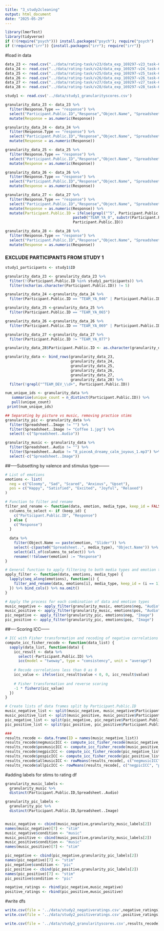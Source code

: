 ```yaml
---
title: "3_study2cleaning"
output: html_document
date: "2025-05-29"
---
```


```r
library(lmerTest)
library(tidyverse)
if (!(require("psych"))) install.packages("psych"); require("psych")
if (!require("irr")) {install.packages("irr"); require("irr")} 
```

#load in data
```r
data_23 <- read.csv("../data/rating-task/v23/data_exp_169297-v23_task-6digNEWEST.csv")
data_24 <- read.csv("../data/rating-task/v24/data_exp_169297-v24_task-6dig.csv")
data_25 <- read.csv("../data/rating-task/v25/data_exp_169297-v25_task-6dig.csv")
data_26 <- read.csv("../data/rating-task/v26/data_exp_169297-v26_task-6dig.csv")
data_27 <- read.csv("../data/rating-task/v27/data_exp_169297-v27_task-6dig.csv")
data_28 <- read.csv("../data/rating-task/v28/data_exp_169297-v28_task-6dig.csv")

study1 <- read.csv('../data/study1_granularityscores.csv')
```

```r
granularity_data_23 <- data_23 %>%
  filter(Response.Type == "response") %>% 
  select("Participant.Public.ID","Response","Object.Name", "Spreadsheet..Image", "Spreadsheet..Audio") %>%
  mutate(Response = as.numeric(Response))

granularity_data_24 <- data_24 %>%
  filter(Response.Type == "response") %>% 
  select("Participant.Public.ID","Response","Object.Name", "Spreadsheet..Image", "Spreadsheet..Audio") %>%
  mutate(Response = as.numeric(Response))

granularity_data_25 <- data_25 %>%
  filter(Response.Type == "response") %>% 
  select("Participant.Public.ID","Response","Object.Name", "Spreadsheet..Image", "Spreadsheet..Audio") %>%
  mutate(Response = as.numeric(Response))

granularity_data_26 <- data_26 %>%
  filter(Response.Type == "response") %>% 
  select("Participant.Public.ID","Response","Object.Name", "Spreadsheet..Image", "Spreadsheet..Audio") %>%
  mutate(Response = as.numeric(Response))

granularity_data_27 <- data_27 %>%
  filter(Response.Type == "response") %>% 
  select("Participant.Public.ID","Response","Object.Name", "Spreadsheet..Image", "Spreadsheet..Audio") %>%
  mutate(Response = as.numeric(Response)) %>%
  mutate(Participant.Public.ID = ifelse(grepl("^5", Participant.Public.ID), 
                               paste0("TEAM_YA_0", substr(Participant.Public.ID, 2, nchar(Participant.Public.ID))), 
                               Participant.Public.ID))

granularity_data_28 <- data_28 %>%
  filter(Response.Type == "response") %>% 
  select("Participant.Public.ID","Response","Object.Name", "Spreadsheet..Image", "Spreadsheet..Audio") %>%
  mutate(Response = as.numeric(Response))
```

### EXCLUDE PARTICIPANTS FROM STUDY 1
```r
study1_participants <- study1$ID

granularity_data_23 <- granularity_data_23 %>%
  filter(!(Participant.Public.ID %in% study1_participants)) %>%
  filter(nchar(as.character(Participant.Public.ID)) != 5)

granularity_data_24 <-granularity_data_24 %>%
  filter(Participant.Public.ID == "TEAM_YA_046" | Participant.Public.ID == "TEAM_YA_056" | Participant.Public.ID == "TEAM_YA_048" | Participant.Public.ID == "TEAM_YA_054")

granularity_data_25 <-granularity_data_25 %>%
  filter(Participant.Public.ID == "TEAM_YA_065")

granularity_data_26 <-granularity_data_26 %>%
  filter(Participant.Public.ID == "TEAM_YA_069" | Participant.Public.ID == "TEAM_YA_064" | Participant.Public.ID == "TEAM_YA_062" | Participant.Public.ID == "TEAM_YA_061" | Participant.Public.ID == "TEAM_YA_081")

granularity_data_27 <-granularity_data_27 %>%
  filter(Participant.Public.ID != "TEAM_YA_077")

granularity_data_28$Participant.Public.ID <- as.character(granularity_data_28$Participant.Public.ID)

granularity_data <- bind_rows(granularity_data_23,
                              granularity_data_24,
                              granularity_data_25,
                              granularity_data_26,
                              granularity_data_27,
                              granularity_data_28) %>%
  filter(!grepl("^TEAM_DEV_\\d+", Participant.Public.ID))

num_unique_ids <- granularity_data %>%
   summarise(unique_count = n_distinct(Participant.Public.ID)) %>%
   pull(unique_count)
 print(num_unique_ids)
```

```r
## Separating by picture vs music, removing practice stims
granularity_pic <- granularity_data %>%
  filter(Spreadsheet..Image != "") %>%
  filter(Spreadsheet..Image != "Coffee 1.jpg") %>%
  select(-c("Spreadsheet..Audio"))

granularity_music <- granularity_data %>%
  filter(Spreadsheet..Audio != "") %>%
  filter(Spreadsheet..Audio != "8_pieceA_dreamy_calm_joyous_1.mp3") %>%
  select(-c("Spreadsheet..Image"))
```

##-----Subsetting by valence and stimulus type--------
```r
# List of emotions
emotions <- list(
  neg = c("Gloomy", "Sad", "Scared", "Anxious", "Upset"),
  pos = c("Happy", "Satisfied", "Excited", "Joyful", "Relaxed")
)

# Function to filter and rename
filter_and_rename <- function(data, emotion, media_type, keep_id = FALSE) {
  columns_to_select <- if (keep_id) {
    c("Participant.Public.ID", "Response")
  } else {
    c("Response")
  }
  
  data %>%
    filter(Object.Name == paste(emotion, "Slider")) %>%
    select(-c(paste0("Spreadsheet..", media_type), "Object.Name")) %>%
    select(all_of(columns_to_select)) %>%
    rename(!!tolower(emotion) := "Response")
}

# General function to apply filtering to both media types and emotion types
apply_filter <- function(data, emotions, media_type) {
  lapply(seq_along(emotions), function(i) {
    filter_and_rename(data, emotions[i], media_type, keep_id = (i == 1))
  }) %>% bind_cols() %>% na.omit()
}

# Apply the process for each combination of data and emotion types
music_negative <- apply_filter(granularity_music, emotions$neg, "Audio")
music_positive <- apply_filter(granularity_music, emotions$pos, "Audio")
pic_negative <- apply_filter(granularity_pic, emotions$neg, "Image")
pic_positive <- apply_filter(granularity_pic, emotions$pos, "Image")
```

##----Scoring ICC------
```r
# ICC with Fisher transformation and recoding of negative correlations
compute_icc_fisher_recode <- function(data_list) {
  sapply(data_list, function(data) {
    icc_result <- data %>%
      select(-Participant.Public.ID) %>%
      icc(model = "twoway", type = "consistency", unit = "average")
    
    # Recode correlations less than 0 as 0
    icc_value <- ifelse(icc_result$value < 0, 0, icc_result$value)
    
    # Fisher transformation and reverse scoring
    -1 * fisherz(icc_value)
  })
}

# Create lists of data frames split by Participant.Public.ID
music_negative_list <- split(music_negative, music_negative$Participant.Public.ID)
music_positive_list <- split(music_positive, music_positive$Participant.Public.ID)
pic_negative_list <- split(pic_negative, pic_negative$Participant.Public.ID)
pic_positive_list <- split(pic_positive, pic_positive$Participant.Public.ID)

###
results_recode <- data.frame(ID = names(music_negative_list))
results_recode$negmusicICC <- compute_icc_fisher_recode(music_negative_list)
results_recode$posmusicICC <- compute_icc_fisher_recode(music_positive_list)
results_recode$negpicICC <- compute_icc_fisher_recode(pic_negative_list)
results_recode$pospicICC <- compute_icc_fisher_recode(pic_positive_list)
results_recode$allmusicICC <- rowMeans(results_recode[, c("negmusicICC", "posmusicICC")], na.rm = TRUE)
results_recode$allpicICC <- rowMeans(results_recode[, c("negpicICC", "pospicICC")], na.rm = TRUE)
```

#adding labels for stims to rating df
```r
granularity_music_labels <- 
  granularity_music %>%
  distinct(Participant.Public.ID,Spreadsheet..Audio)

granularity_pic_labels <- 
  granularity_pic %>%
  distinct(Participant.Public.ID,Spreadsheet..Image)


music_negative <- cbind(music_negative,granularity_music_labels[2])
names(music_negative)[7] <- "stim"
music_negative$condition <- "music"
music_positive <- cbind(music_positive,granularity_music_labels[2])
music_positive$condition <- "music"
names(music_positive)[7] <- "stim"

pic_negative <- cbind(pic_negative,granularity_pic_labels[2])
names(pic_negative)[7] <- "stim"
pic_negative$condition <- "pic"
pic_positive <- cbind(pic_positive,granularity_pic_labels[2])
names(pic_positive)[7] <- "stim"
pic_positive$condition <- "pic"

negative_ratings <- rbind(pic_negative,music_negative)
positive_ratings <- rbind(pic_positive,music_positive)
```


#write dfs
```r
write.csv(file = '../data/study2_negativeratings.csv',negative_ratings)
write.csv(file = '../data/study2_positiveratings.csv',positive_ratings)

write.csv(file = '../data/study2_granularityscores.csv',results_recode)
```